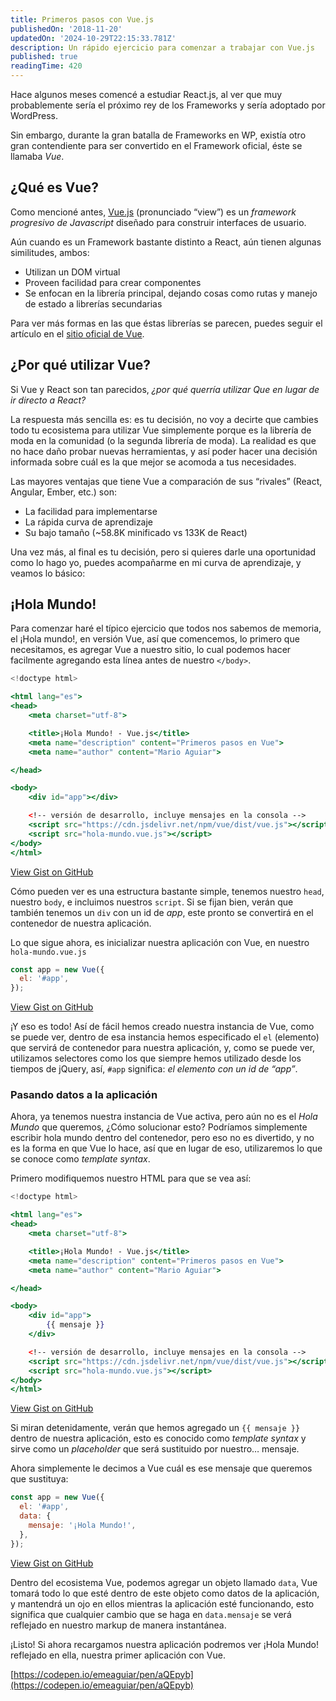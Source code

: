```yaml
---
title: Primeros pasos con Vue.js
publishedOn: '2018-11-20'
updatedOn: '2024-10-29T22:15:33.781Z'
description: Un rápido ejercicio para comenzar a trabajar con Vue.js
published: true
readingTime: 420
---
```


Hace algunos meses comencé a estudiar React.js, al ver que muy probablemente sería
el próximo rey de los Frameworks y sería adoptado por WordPress.

Sin embargo, durante la gran batalla de Frameworks en WP, existía otro gran
contendiente para ser convertido en el Framework oficial, éste se llamaba _Vue_.

## ¿Qué es Vue?

Como mencioné antes, [Vue.js](https://vuejs.org/) (pronunciado “view”) es un
_framework progresivo de Javascript_ diseñado para construir interfaces de usuario.

Aún cuando es un Framework bastante distinto a React, aún tienen algunas similitudes, ambos:

- Utilizan un DOM virtual
- Proveen facilidad para crear componentes
- Se enfocan en la librería principal, dejando cosas como rutas y manejo de estado a librerías secundarias

Para ver más formas en las que éstas librerías se parecen, puedes seguir el artículo
en el [sitio oficial de Vue](https://vuejs.org/v2/guide/comparison.html).

## ¿Por qué utilizar Vue?

Si Vue y React son tan parecidos, _¿por qué querría utilizar Que en lugar de ir directo a React?_

La respuesta más sencilla es: es tu decisión, no voy a decirte que cambies todo
tu ecosistema para utilizar Vue simplemente porque es la librería de moda en la
comunidad (o la segunda librería de moda). La realidad es que no hace daño probar
nuevas herramientas, y así poder hacer una decisión informada sobre cuál es la que
mejor se acomoda a tus necesidades.

Las mayores ventajas que tiene Vue a comparación de sus “rivales” (React, Angular, Ember, etc.) son:

- La facilidad para implementarse
- La rápida curva de aprendizaje
- Su bajo tamaño (~58.8K minificado vs 133K de React)

Una vez más, al final es tu decisión, pero si quieres darle una oportunidad como
lo hago yo, puedes acompañarme en mi curva de aprendizaje, y veamos lo básico:

## ¡Hola Mundo!

Para comenzar haré el típico ejercicio que todos nos sabemos de memoria,
el ¡Hola mundo!, en versión Vue, así que comencemos, lo primero que necesitamos,
es agregar Vue a nuestro sitio, lo cual podemos hacer facilmente agregando esta
línea antes de nuestro `</body>`.

```jsx
<!doctype html>

<html lang="es">
<head>
	<meta charset="utf-8">

    <title>¡Hola Mundo! - Vue.js</title>
    <meta name="description" content="Primeros pasos en Vue">
    <meta name="author" content="Mario Aguiar">

</head>

<body>
	<div id="app"></div>

	<!-- versión de desarrollo, incluye mensajes en la consola -->
	<script src="https://cdn.jsdelivr.net/npm/vue/dist/vue.js"></script>
	<script src="hola-mundo.vue.js"></script>
</body>
</html>
```

[View Gist on GitHub](https://gist.github.com/emeaguiar/955748ddd6c3d3bfeafb5864bc3a49c1)

Cómo pueden ver es una estructura bastante simple, tenemos nuestro `head`, nuestro
`body`, e incluimos nuestros `script`. Si se fijan bien, verán que también tenemos un
`div` con un id de _app_, este pronto se convertirá en el contenedor de nuestra aplicación.

Lo que sigue ahora, es inicializar nuestra aplicación con Vue, en nuestro `hola-mundo.vue.js`

```js
const app = new Vue({
  el: '#app',
});
```

[View Gist on GitHub](https://gist.github.com/emeaguiar/80dd3310e5fe7df684d162563dfb9a6a)

¡Y eso es todo! Así de fácil hemos creado nuestra instancia de Vue, como se puede ver,
dentro de esa instancia hemos especificado el `el` (elemento) que servirá de contenedor
para nuestra aplicación, y, como se puede ver, utilizamos selectores como los que
siempre hemos utilizado desde los tiempos de jQuery, así, `#app` significa: _el elemento
con un id de “app”_.

### Pasando datos a la aplicación

Ahora, ya tenemos nuestra instancia de Vue activa, pero aún no es el _Hola Mundo_ que queremos,
¿Cómo solucionar esto? Podríamos simplemente escribir hola mundo dentro del contenedor,
pero eso no es divertido, y no es la forma en que Vue lo hace, así que en lugar de eso,
utilizaremos lo que se conoce como _template syntax_.

Primero modifiquemos nuestro HTML para que se vea así:

```jsx
<!doctype html>

<html lang="es">
<head>
	<meta charset="utf-8">

    <title>¡Hola Mundo! - Vue.js</title>
    <meta name="description" content="Primeros pasos en Vue">
    <meta name="author" content="Mario Aguiar">

</head>

<body>
	<div id="app">
		{{ mensaje }}
	</div>

	<!-- versión de desarrollo, incluye mensajes en la consola -->
	<script src="https://cdn.jsdelivr.net/npm/vue/dist/vue.js"></script>
	<script src="hola-mundo.vue.js"></script>
</body>
</html>
```

[View Gist on GitHub](https://gist.github.com/emeaguiar/a186ca9068e400268a5beababfea51c0)

Si miran detenidamente, verán que hemos agregado un `{{ mensaje }}` dentro de nuestra
aplicación, esto es conocido como _template syntax_ y sirve como un _placeholder_ que
será sustituido por nuestro… mensaje.

Ahora simplemente le decimos a Vue cuál es ese mensaje que queremos que sustituya:

```js
const app = new Vue({
  el: '#app',
  data: {
    mensaje: '¡Hola Mundo!',
  },
});
```

[View Gist on GitHub](https://gist.github.com/emeaguiar/3fa91a278976eda148a448d494ad680b)

Dentro del ecosistema Vue, podemos agregar un objeto llamado `data`, Vue tomará
todo lo que esté dentro de este objeto como datos de la aplicación, y mantendrá
un ojo en ellos mientras la aplicación esté funcionando, esto significa que
cualquier cambio que se haga en `data.mensaje` se verá reflejado en nuestro markup
de manera instantánea.

¡Listo! Si ahora recargamos nuestra aplicación podremos ver ¡Hola Mundo! reflejado en ella, nuestra primer aplicación con Vue.

[https://codepen.io/emeaguiar/pen/aQEpyb](https://codepen.io/emeaguiar/pen/aQEpyb)
